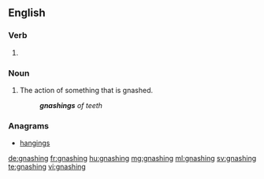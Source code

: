 ==English==

===Verb===
{{head|en}}

# {{present participle of|gnash}}

===Noun===
{{en-noun}}

# The action of something that is gnashed.
#: '''''gnashings''' of teeth''

===Anagrams===
* [[hangings#English|hangings]]

[[de:gnashing]]
[[fr:gnashing]]
[[hu:gnashing]]
[[mg:gnashing]]
[[ml:gnashing]]
[[sv:gnashing]]
[[te:gnashing]]
[[vi:gnashing]]